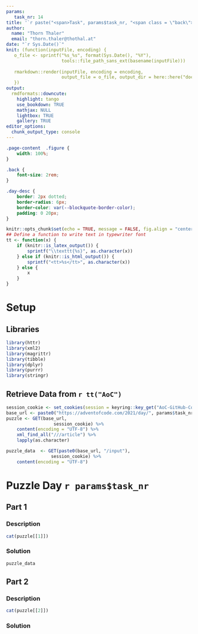 ```yaml
---
params:
   task_nr: 14
title: '`r paste("<span>Task", params$task_nr, "<span class = \"back\"><a href = \"index.html\">", fontawesome::fa("home"), "</a></span></span>")`'
author: 
  name: "Thorn Thaler"
  email: "thorn.thaler@thothal.at"
date: "`r Sys.Date()`"
knit: (function(inputFile, encoding) {
   o_file <- sprintf("%s_%s", format(Sys.Date(), "%Y"), 
                     tools::file_path_sans_ext(basename(inputFile)))
                     
   rmarkdown::render(inputFile, encoding = encoding, 
                     output_file = o_file, output_dir = here::here("docs"))
   })
output: 
  rmdformats::downcute:
    highlight: tango
    use_bookdown: TRUE
    mathjax: NULL
    lightbox: TRUE
    gallery: TRUE
editor_options: 
  chunk_output_type: console
---
```


```css
.page-content  .figure {
	width: 100%;
}

.back {
	font-size: 2rem;
}

.day-desc {
	border: 2px dotted;
	border-radius: 6px;
	border-color: var(--blockquote-border-color);
	padding: 0 20px;
}
```


```r
knitr::opts_chunk$set(echo = TRUE, message = FALSE, fig.align = "center")
## Define a function to write text in typewriter font
tt <- function(x) {
	if (knitr::is_latex_output()) {
		sprintf("\\texttt{%s}", as.character(x))
	} else if (knitr::is_html_output()) {
		sprintf("<tt>%s</tt>", as.character(x))
	} else {
		x
	}
}
```

# Setup

## Libraries

```r
library(httr)
library(xml2)
library(magrittr)
library(tibble)
library(dplyr)
library(purrr)
library(stringr)
```

## Retrieve Data from `r tt("AoC")`


```r
session_cookie <- set_cookies(session = keyring::key_get("AoC-GitHub-Cookie"))
base_url <- paste0("https://adventofcode.com/2021/day/", params$task_nr)
puzzle <- GET(base_url,
				  session_cookie) %>% 
	content(encoding = "UTF-8") %>% 
	xml_find_all("///article") %>% 
	lapply(as.character)

puzzle_data  <- GET(paste0(base_url, "/input"),
				 session_cookie) %>% 
	content(encoding = "UTF-8") 
```

# Puzzle Day `r params$task_nr`

## Part 1

### Description

```r
cat(puzzle[[1]])
```

### Solution


```r
puzzle_data
```


## Part 2

### Description

```r
cat(puzzle[[2]])
```

### Solution

```r
```



